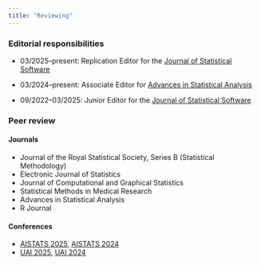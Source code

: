 ```yaml
---
title: "Reviewing"
---
```


### Editorial responsibilities


* 03/2025--present: Replication Editor for the [Journal of Statistical Software](https://www.jstatsoft.org/about/editorialTeam)

* 03/2024--present: Associate Editor for [Advances in Statistical Analysis](https://link.springer.com/journal/10182/editors)

* 09/2022--03/2025: Junior Editor for the [Journal of Statistical Software](https://www.jstatsoft.org/about/editorialTeam)

### Peer review

#### Journals

* Journal of the Royal Statistical Society, Series B (Statistical Methodology)
* Electronic Journal of Statistics
* Journal of Computational and Graphical Statistics
* Statistical Methods in Medical Research
* Advances in Statistical Analysis
* R Journal

#### Conferences

* [AISTATS 2025](http://aistats.org/aistats2025/), [AISTATS 2024](http://aistats.org/aistats2024/)
* [UAI 2025](https://www.auai.org/uai2025/), [UAI 2024](https://www.auai.org/uai2024/)
